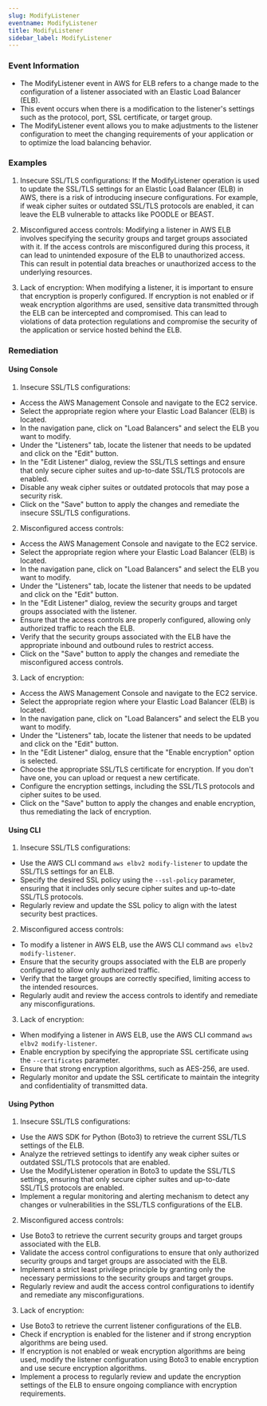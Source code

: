 ```yaml
--- 
slug: ModifyListener
eventname: ModifyListener
title: ModifyListener
sidebar_label: ModifyListener
---
```

                       
### Event Information

- The ModifyListener event in AWS for ELB refers to a change made to the configuration of a listener associated with an Elastic Load Balancer (ELB).
- This event occurs when there is a modification to the listener's settings such as the protocol, port, SSL certificate, or target group.
- The ModifyListener event allows you to make adjustments to the listener configuration to meet the changing requirements of your application or to optimize the load balancing behavior.


### Examples

1. Insecure SSL/TLS configurations: If the ModifyListener operation is used to update the SSL/TLS settings for an Elastic Load Balancer (ELB) in AWS, there is a risk of introducing insecure configurations. For example, if weak cipher suites or outdated SSL/TLS protocols are enabled, it can leave the ELB vulnerable to attacks like POODLE or BEAST.

2. Misconfigured access controls: Modifying a listener in AWS ELB involves specifying the security groups and target groups associated with it. If the access controls are misconfigured during this process, it can lead to unintended exposure of the ELB to unauthorized access. This can result in potential data breaches or unauthorized access to the underlying resources.

3. Lack of encryption: When modifying a listener, it is important to ensure that encryption is properly configured. If encryption is not enabled or if weak encryption algorithms are used, sensitive data transmitted through the ELB can be intercepted and compromised. This can lead to violations of data protection regulations and compromise the security of the application or service hosted behind the ELB.

### Remediation

#### Using Console

1. Insecure SSL/TLS configurations:
- Access the AWS Management Console and navigate to the EC2 service.
- Select the appropriate region where your Elastic Load Balancer (ELB) is located.
- In the navigation pane, click on "Load Balancers" and select the ELB you want to modify.
- Under the "Listeners" tab, locate the listener that needs to be updated and click on the "Edit" button.
- In the "Edit Listener" dialog, review the SSL/TLS settings and ensure that only secure cipher suites and up-to-date SSL/TLS protocols are enabled.
- Disable any weak cipher suites or outdated protocols that may pose a security risk.
- Click on the "Save" button to apply the changes and remediate the insecure SSL/TLS configurations.

2. Misconfigured access controls:
- Access the AWS Management Console and navigate to the EC2 service.
- Select the appropriate region where your Elastic Load Balancer (ELB) is located.
- In the navigation pane, click on "Load Balancers" and select the ELB you want to modify.
- Under the "Listeners" tab, locate the listener that needs to be updated and click on the "Edit" button.
- In the "Edit Listener" dialog, review the security groups and target groups associated with the listener.
- Ensure that the access controls are properly configured, allowing only authorized traffic to reach the ELB.
- Verify that the security groups associated with the ELB have the appropriate inbound and outbound rules to restrict access.
- Click on the "Save" button to apply the changes and remediate the misconfigured access controls.

3. Lack of encryption:
- Access the AWS Management Console and navigate to the EC2 service.
- Select the appropriate region where your Elastic Load Balancer (ELB) is located.
- In the navigation pane, click on "Load Balancers" and select the ELB you want to modify.
- Under the "Listeners" tab, locate the listener that needs to be updated and click on the "Edit" button.
- In the "Edit Listener" dialog, ensure that the "Enable encryption" option is selected.
- Choose the appropriate SSL/TLS certificate for encryption. If you don't have one, you can upload or request a new certificate.
- Configure the encryption settings, including the SSL/TLS protocols and cipher suites to be used.
- Click on the "Save" button to apply the changes and enable encryption, thus remediating the lack of encryption.

#### Using CLI

1. Insecure SSL/TLS configurations:
- Use the AWS CLI command `aws elbv2 modify-listener` to update the SSL/TLS settings for an ELB.
- Specify the desired SSL policy using the `--ssl-policy` parameter, ensuring that it includes only secure cipher suites and up-to-date SSL/TLS protocols.
- Regularly review and update the SSL policy to align with the latest security best practices.

2. Misconfigured access controls:
- To modify a listener in AWS ELB, use the AWS CLI command `aws elbv2 modify-listener`.
- Ensure that the security groups associated with the ELB are properly configured to allow only authorized traffic.
- Verify that the target groups are correctly specified, limiting access to the intended resources.
- Regularly audit and review the access controls to identify and remediate any misconfigurations.

3. Lack of encryption:
- When modifying a listener in AWS ELB, use the AWS CLI command `aws elbv2 modify-listener`.
- Enable encryption by specifying the appropriate SSL certificate using the `--certificates` parameter.
- Ensure that strong encryption algorithms, such as AES-256, are used.
- Regularly monitor and update the SSL certificate to maintain the integrity and confidentiality of transmitted data.

#### Using Python

1. Insecure SSL/TLS configurations:
- Use the AWS SDK for Python (Boto3) to retrieve the current SSL/TLS settings of the ELB.
- Analyze the retrieved settings to identify any weak cipher suites or outdated SSL/TLS protocols that are enabled.
- Use the ModifyListener operation in Boto3 to update the SSL/TLS settings, ensuring that only secure cipher suites and up-to-date SSL/TLS protocols are enabled.
- Implement a regular monitoring and alerting mechanism to detect any changes or vulnerabilities in the SSL/TLS configurations of the ELB.

2. Misconfigured access controls:
- Use Boto3 to retrieve the current security groups and target groups associated with the ELB.
- Validate the access control configurations to ensure that only authorized security groups and target groups are associated with the ELB.
- Implement a strict least privilege principle by granting only the necessary permissions to the security groups and target groups.
- Regularly review and audit the access control configurations to identify and remediate any misconfigurations.

3. Lack of encryption:
- Use Boto3 to retrieve the current listener configurations of the ELB.
- Check if encryption is enabled for the listener and if strong encryption algorithms are being used.
- If encryption is not enabled or weak encryption algorithms are being used, modify the listener configuration using Boto3 to enable encryption and use secure encryption algorithms.
- Implement a process to regularly review and update the encryption settings of the ELB to ensure ongoing compliance with encryption requirements.


 